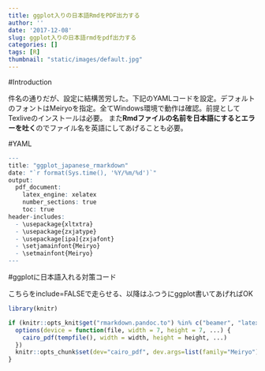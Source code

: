 ```yaml
---
title: ggplot入りの日本語RmdをPDF出力する
author: ''
date: '2017-12-08'
slug: ggplot入りの日本語rmdをpdf出力する
categories: []
tags: [R]
thumbnail: "static/images/default.jpg"
---
```



#Introduction

件名の通りだが、設定に結構苦労した。下記のYAMLコードを設定。デフォルトのフォントはMeiryoを指定。全てWindows環境で動作は確認。前提としてTexliveのインストールは必要。
また**Rmdファイルの名前を日本語にするとエラーを吐く**のでファイル名を英語にしてあげることも必要。

#YAML

```r

---
title: "ggplot_japanese_rmarkdown"
date: "`r format(Sys.time(), '%Y/%m/%d')`"
output:
  pdf_document:
    latex_engine: xelatex
    number_sections: true
    toc: true
header-includes: 
  - \usepackage{xltxtra} 
  - \usepackage{zxjatype} 
  - \usepackage[ipa]{zxjafont} 
  - \setjamainfont{Meiryo}  
  - \setmainfont{Meiryo} 
---

```

#ggplotに日本語入れる対策コード

こちらをinclude=FALSEで走らせる、以降はふつうにggplot書いてあげればOK

```r

library(knitr)

if (knitr::opts_knit$get("rmarkdown.pandoc.to") %in% c("beamer", "latex")) {
  options(device = function(file, width = 7, height = 7, ...) {
    cairo_pdf(tempfile(), width = width, height = height, ...)
  })
  knitr::opts_chunk$set(dev="cairo_pdf", dev.args=list(family="Meiryo"))
}

```